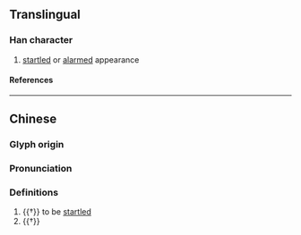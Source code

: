 {{character info}}
==Translingual==

===Han character===
{{Han char|rn=94|rad=犬|as=12|sn=15|four=47227|canj=KHHXF|ids=⿰犭舄(G),⿰犭舃(HTK)}}

# [[startled]] or [[alarmed]] appearance

====References====
{{Han ref|kx=0719.02|dkj=20695|dj=1130.090|hdz=21368.110|uh=7361}}

----

==Chinese==
{{zh-forms}}

===Glyph origin===
{{Han etym}}

===Pronunciation===
{{zh-pron
|m=què,shuò,xī
|c=coek3,soek3,sik1
|mc=y
|oc=y
|cat=n,a
}}

===Definitions===
{{zh-hanzi}}

# {{†}} to be [[startled]]
# {{†}} {{zh-alt-form|猎}}